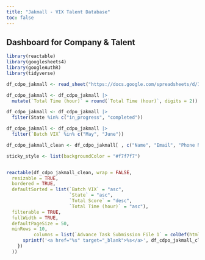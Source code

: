 ```yaml
---
title: "Jakmall - VIX Talent Database"
toc: false
---
```


## Dashboard for Company & Talent

```r
library(reactable)
library(googlesheets4)
library(googleAuthR)
library(tidyverse)
```

```r
df_cdpo_jakmall <- read_sheet("https://docs.google.com/spreadsheets/d/10gfrUAuMB1bGmun2f9IMtI1HYQZJ-crPJ2av3ILtzlA", range = "Jakmall - Campaign & Digital Performance Officer")
```

```r

df_cdpo_jakmall <- df_cdpo_jakmall |> 
  mutate(`Total Time (hour)` = round(`Total Time (hour)`, digits = 2))

df_cdpo_jakmall <- df_cdpo_jakmall |> 
  filter(State %in% c("in_progress", "completed"))

df_cdpo_jakmall <- df_cdpo_jakmall |> 
  filter(`Batch VIX` %in% c("May", "June"))

df_cdpo_jakmall_clean <- df_cdpo_jakmall[ , c("Name", "Email", "Phone Number", "Batch VIX", "State", "Advance Task Submission File 1", "Total Score", "Total Time (hour)")]
```

```r

sticky_style <- list(backgroundColor = "#f7f7f7")


reactable(df_cdpo_jakmall_clean, wrap = FALSE,
  resizable = TRUE,
  bordered = TRUE,
  defaultSorted = list(`Batch VIX` = "asc",
                       `State` = "asc",
                       `Total Score` = "desc", 
                       `Total Time (hour)` = "asc"),
  filterable = TRUE,
  fullWidth = TRUE,
  defaultPageSize = 50,
  minRows = 10,
          columns = list(`Advance Task Submission File 1` = colDef(html = TRUE, cell = function(value, index) {
      sprintf('<a href="%s" target="_blank">%s</a>', df_cdpo_jakmall_clean$`Advance Task Submission File 1`[index], value)
    })
  ))
```
